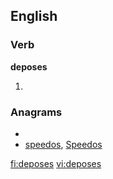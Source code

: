 ==English==

===Verb===
'''deposes'''

# {{third-person singular of|[[depose]]}}

===Anagrams===
* {{alphagram|deeopss}}
* [[speedos#English|speedos]], [[Speedos#English|Speedos]]

[[fi:deposes]]
[[vi:deposes]]